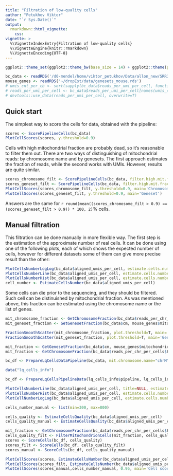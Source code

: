 ```yaml
---
title: "Filtration of low-quality cells"
author: "Petukhov Viktor"
date: "`r Sys.Date()`"
output: 
  rmarkdown::html_vignette:
    css:
vignette: >
  %\VignetteIndexEntry{Filtration of low-quality cells}
  %\VignetteEngine{knitr::rmarkdown}
  %\VignetteEncoding{UTF-8}
---
```


```r
ggplot2::theme_set(ggplot2::theme_bw(base_size = 14) + ggplot2::theme(plot.title = ggplot2::element_text(hjust = 0.5)))
```

```r
bc_data <- readRDS('/d0-mendel/home/viktor_petukhov/Data/allon_new/SRR3879617/est_07_30/cell.counts.rds')
mouse_genes <- readRDS('~/dropEst/data/genesets_mouse.rds')
# umis_cnt_per_cb <- sort(sapply(bc_data$reads_per_umi_per_cell, function(gene) sum(sapply(gene, length))), decreasing=T)
# reads_per_umi_per_cell <- bc_data$reads_per_umi_per_cell[names(umis_cnt_per_cb)[1:100]]
# devtools::use_data(reads_per_umi_per_cell, overwrite=T)
```

## Quick start
The simplest way to score the cells for data, obtained with the pipeline:
```r
scores <- ScorePipelineCells(bc_data)
PlotCellScores(scores, y.threshold=0.9)
```

Cells with high mitochondrial fraction are probably dead, so it's reasonable to filter them out. There are two ways of 
distinguishing of mitochondrial reads: by chromosome name and by genesets. The first approach estimates the fraction of reads,
while the second works with UMIs. However, results are quite similar.


```r
scores_chromosome_filt <- ScorePipelineCells(bc_data, filter.high.mit.fraction=T, mit.chromosome.name='chrM')
scores_geneset_filt <- ScorePipelineCells(bc_data, filter.high.mit.fraction=T, mitochondrion.genes=mouse_genes$mitochondrion)
PlotCellScores(scores_chromosome_filt, y.threshold=0.9, main='Chromosome')
PlotCellScores(scores_geneset_filt, y.threshold=0.9, main='Geneset')
```

Answers are the same for `r round(mean((scores_chromosome_filt > 0.9) == (scores_geneset_filt > 0.9)) * 100, 2)`% cells.

## Manual filtration
This filtration can be done manually in more flexible way.
The first step is the estimation of the approximate number of real cells. It can be done using one of the following plots,
each of which shows the expected number of cells, however for different datasets some of them can give more precise result than the other:
```r
PlotCellsNumberLogLog(bc_data$aligned_umis_per_cell, estimate.cells.number=T)
PlotCellsNumberLine(bc_data$aligned_umis_per_cell, estimate.cells.number=T)
PlotCellsNumberHist(bc_data$aligned_umis_per_cell, estimate.cells.number=T)
cell_number <- EstimateCellsNumber(bc_data$aligned_umis_per_cell)
```

Some cells can die prior to the sequencing, and they should be filtered. Such cell can be distinuished by mitochondrial fraction.
As was mentioned above, this fraction can be estimated using the chromosome name or the list of genes.
```r
mit_chromosome_fraction <- GetChromosomeFraction(bc_data$reads_per_chr_per_cells$Exon[colnames(bc_data$cm),], 'chrM')
mit_geneset_fraction <- GetGenesetFraction(bc_data$cm, mouse_genes$mitochondrion)

FractionSmoothScatter(mit_chromosome_fraction, plot.threshold=T, main='Chromosome')
FractionSmoothScatter(mit_geneset_fraction, plot.threshold=T, main='Geneset')
```


```r
mit_fraction <- GetGenesetFraction(bc_data$cm, mouse_genes$mitochondrion)
mit_fraction <- GetChromosomeFraction(bc_data$reads_per_chr_per_cells$Exon[colnames(bc_data$cm),], 'chrM')

```


```r
bc_df <- PrepareLqCellsDataPipeline(bc_data, mit.chromosome.name="chrM")
```


```r
data("lq_cells_info")

bc_df <- PrepareLqCellsPipelineData(lq_cells_info$pipeline, lq_cells_info$count_matrix, lq_cells_info$total_reads, lq_cells_info$mit_genes)
```

```r
PlotCellsNumberLine(bc_data$aligned_umis_per_cell, title=NULL, estimate.cells.number=T)
PlotCellsNumberHist(bc_data$aligned_umis_per_cell, estimate.cells.number=T)
PlotCellNumberLogLog(bc_data$aligned_umis_per_cell, estimate.cells.number=T)
```

```r
cells_number_manual <- list(min=300, max=800)

cells_quality <- EstimateCellsQuality(bc_data$aligned_umis_per_cell)
cells_quality_manual <- EstimateCellsQuality(bc_data$aligned_umis_per_cell, cells.number=cells_number_manual)

mit_fraction <- GetChromosomeFraction(bc_data$reads_per_chr_per_cells$Exon, 'chrM')
cells_quality_filt <- FilterMitochondrionCells(mit_fraction, cells_quality, plot=T)
scores <- ScoreCells(bc_df, cells_quality)
scores_filt <- ScoreCells(bc_df, cells_quality_filt)
scores_manual <- ScoreCells(bc_df, cells_quality_manual)
```

```r
PlotCellScores(scores, EstimateCellsNumber(bc_data$aligned_umis_per_cell), 0.95, main='Cell scores')
PlotCellScores(scores_filt, EstimateCellsNumber(bc_data$aligned_umis_per_cell), 0.95, main='Cell scores')
PlotCellScores(scores_manual,cells_number_manual, 0.95, main='Cell scores')
```


